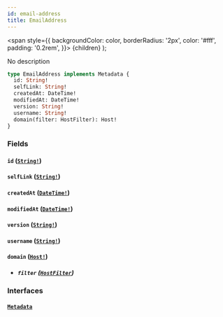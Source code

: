 ```yaml
---
id: email-address
title: EmailAddress
---
```


<span
style={{
      backgroundColor: color,
      borderRadius: '2px',
      color: '#fff',
      padding: '0.2rem',
    }}>
{children}
</span>
);

No description

```graphql
type EmailAddress implements Metadata {
  id: String!
  selfLink: String!
  createdAt: DateTime!
  modifiedAt: DateTime!
  version: String!
  username: String!
  domain(filter: HostFilter): Host!
}
```

### Fields

#### `id` ([`String!`](/docs/schema/scalars/string))

#### `selfLink` ([`String!`](/docs/schema/scalars/string))

#### `createdAt` ([`DateTime!`](/docs/schema/scalars/date-time))

#### `modifiedAt` ([`DateTime!`](/docs/schema/scalars/date-time))

#### `version` ([`String!`](/docs/schema/scalars/string))

#### `username` ([`String!`](/docs/schema/scalars/string))

#### `domain` ([`Host!`](/docs/schema/objects/host))

- ##### `filter` ([`HostFilter`](/docs/schema/inputs/host-filter))

### Interfaces

#### [`Metadata`](/docs/schema/interfaces/metadata)

